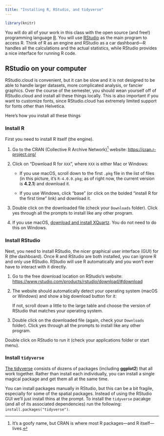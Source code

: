```yaml
---
title: "Installing R, RStudio, and tidyverse"
---
```


```r
library(knitr)
```

You will do all of your work in this class with the open source (and free!) programming language [R](https://cran.r-project.org/). You will use [RStudio](https://www.rstudio.com/) as the main program to access R. Think of R as an engine and RStudio as a car dashboard—R handles all the calculations and the actual statistics, while RStudio provides a nice interface for running R code.



## RStudio on your computer

RStudio.cloud is convenient, but it can be slow and it is not designed to be able to handle larger datasets, more complicated analysis, or fancier graphics. Over the course of the semester, you should wean yourself off of RStudio.cloud and install all these things locally. This is also important if you want to customize fonts, since RStudio.cloud has extremely limited support for fonts other than Helvetica. 

Here's how you install all these things

### Install R

First you need to install R itself (the engine).

1. Go to the CRAN (Collective R Archive Network)[^cran] website: <https://cran.r-project.org/>

2. Click on "Download R for `XXX`", where `XXX` is either Mac or Windows:

   - If you use macOS, scroll down to the first `.pkg` file in the list of files (in this picture, it's `R-4.0.0.pkg`; as of right now, the current version is **4.2.1**) and download it.
    
   - If you use Windows, click "base" (or click on the bolded "install R for the first time" link) and download it. 
    

3. Double click on the downloaded file (check your `Downloads` folder). Click yes through all the prompts to install like any other program.

4. If you use macOS, [download and install XQuartz](https://www.xquartz.org/). You do not need to do this on Windows.

[^cran]: It's a goofy name, but CRAN is where most R packages—and R itself—lives.


### Install RStudio

Next, you need to install RStudio, the nicer graphical user interface (GUI) for R (the dashboard). Once R and RStudio are both installed, you can ignore R and only use RStudio. RStudio will use R automatically and you won't ever have to interact with it directly.

1. Go to the free download location on RStudio's website: <https://www.rstudio.com/products/rstudio/download/#download>

2. The website should automatically detect your operating system (macOS or Windows) and show a big download button for it:

   If not, scroll down a little to the large table and choose the version of RStudio that matches your operating system.

3. Double click on the downloaded file (again, check your `Downloads` folder). Click yes through all the prompts to install like any other program.

Double click on RStudio to run it (check your applications folder or start menu).


### Install `tidyverse`

[The tidyverse](https://www.tidyverse.org/) consists of dozens of packages (including **ggplot2**) that all work together. Rather than install each individually, you can install a single magical package and get them all at the same time.

You can install packages manually in RStudio, but this can be a bit fragile, especially for some of the spatial packages. Instead of using the RStudio GUI we'll just install thins at the prompt. To install the `tidyverse` pacakge (and all of its associated dependencies) run the following: `install.packages("tidyverse")`.

